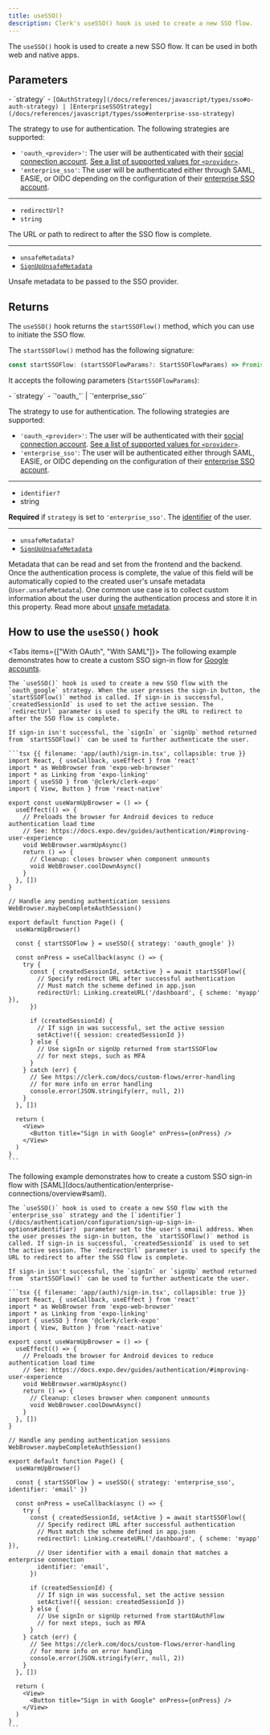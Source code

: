 ```yaml
---
title: useSSO()
description: Clerk's useSSO() hook is used to create a new SSO flow.
---
```


The `useSSO()` hook is used to create a new SSO flow. It can be used in both web and native apps.

## Parameters

<Properties>
  - `strategy`
  - <code>[OAuthStrategy](/docs/references/javascript/types/sso#o-auth-strategy) | [EnterpriseSSOStrategy](/docs/references/javascript/types/sso#enterprise-sso-strategy)</code>

  The strategy to use for authentication. The following strategies are supported:

  - `'oauth_<provider>'`: The user will be authenticated with their [social connection account](/docs/authentication/social-connections/overview). [See a list of supported values for `<provider>`](/docs/references/javascript/types/oauth#o-auth-provider).
  - `'enterprise_sso'`: The user will be authenticated either through SAML, EASIE, or OIDC depending on the configuration of their [enterprise SSO account](/docs/authentication/enterprise-connections/overview).

  ---

  - `redirectUrl?`
  - `string`

  The URL or path to redirect to after the SSO flow is complete.

  ---

  - `unsafeMetadata?`
  - [`SignUpUnsafeMetadata`](/docs/references/javascript/types/metadata#sign-up-unsafe-metadata)

  Unsafe metadata to be passed to the SSO provider.
</Properties>

## Returns

The `useSSO()` hook returns the `startSSOFlow()` method, which you can use to initiate the SSO flow.

The `startSSOFlow()` method has the following signature:

```ts
const startSSOFlow: (startSSOFlowParams?: StartSSOFlowParams) => Promise<StartSSOFlowReturnType>
```

It accepts the following parameters (`StartSSOFlowParams`):

<Properties>
  - `strategy`
  - `'oauth_<provider>'` | `'enterprise_sso'`

  The strategy to use for authentication. The following strategies are supported:

  - `'oauth_<provider>'`: The user will be authenticated with their [social connection account](/docs/authentication/social-connections/overview). [See a list of supported values for `<provider>`](/docs/references/javascript/types/oauth#o-auth-provider).
  - `'enterprise_sso'`: The user will be authenticated either through SAML, EASIE, or OIDC depending on the configuration of their [enterprise SSO account](/docs/authentication/enterprise-connections/overview).

  ---

  - `identifier?`
  - string

  **Required** if `strategy` is set to `'enterprise_sso'`. The [identifier](/docs/authentication/configuration/sign-up-sign-in-options#identifier) of the user.

  ---

  - `unsafeMetadata?`
  - [`SignUpUnsafeMetadata`](/docs/references/javascript/types/metadata#sign-up-unsafe-metadata)

  Metadata that can be read and set from the frontend and the backend. Once the authentication process is complete, the value of this field will be automatically copied to the created user's unsafe metadata (`User.unsafeMetadata`). One common use case is to collect custom information about the user during the authentication process and store it in this property. Read more about [unsafe metadata](/docs/users/metadata#unsafe-metadata).
</Properties>

## How to use the `useSSO()` hook

<Tabs items={["With OAuth", "With SAML"]}>
  <Tab>
    The following example demonstrates how to create a custom SSO sign-in flow for [Google accounts](/docs/authentication/social-connections/google).

    The `useSSO()` hook is used to create a new SSO flow with the `oauth_google` strategy. When the user presses the sign-in button, the `startSSOFlow()` method is called. If sign-in is successful, `createdSessionId` is used to set the active session. The `redirectUrl` parameter is used to specify the URL to redirect to after the SSO flow is complete.

    If sign-in isn't successful, the `signIn` or `signUp` method returned from `startSSOFlow()` can be used to further authenticate the user.

    ```tsx {{ filename: 'app/(auth)/sign-in.tsx', collapsible: true }}
    import React, { useCallback, useEffect } from 'react'
    import * as WebBrowser from 'expo-web-browser'
    import * as Linking from 'expo-linking'
    import { useSSO } from '@clerk/clerk-expo'
    import { View, Button } from 'react-native'

    export const useWarmUpBrowser = () => {
      useEffect(() => {
        // Preloads the browser for Android devices to reduce authentication load time
        // See: https://docs.expo.dev/guides/authentication/#improving-user-experience
        void WebBrowser.warmUpAsync()
        return () => {
          // Cleanup: closes browser when component unmounts
          void WebBrowser.coolDownAsync()
        }
      }, [])
    }

    // Handle any pending authentication sessions
    WebBrowser.maybeCompleteAuthSession()

    export default function Page() {
      useWarmUpBrowser()

      const { startSSOFlow } = useSSO({ strategy: 'oauth_google' })

      const onPress = useCallback(async () => {
        try {
          const { createdSessionId, setActive } = await startSSOFlow({
            // Specify redirect URL after successful authentication
            // Must match the scheme defined in app.json
            redirectUrl: Linking.createURL('/dashboard', { scheme: 'myapp' }),
          })

          if (createdSessionId) {
            // If sign in was successful, set the active session
            setActive!({ session: createdSessionId })
          } else {
            // Use signIn or signUp returned from startSSOFlow
            // for next steps, such as MFA
          }
        } catch (err) {
          // See https://clerk.com/docs/custom-flows/error-handling
          // for more info on error handling
          console.error(JSON.stringify(err, null, 2))
        }
      }, [])

      return (
        <View>
          <Button title="Sign in with Google" onPress={onPress} />
        </View>
      )
    }
    ```
  </Tab>

  <Tab>
    The following example demonstrates how to create a custom SSO sign-in flow with [SAML](docs/authentication/enterprise-connections/overview#saml).

    The `useSSO()` hook is used to create a new SSO flow with the `enterprise_sso` strategy and the [`identifier`](/docs/authentication/configuration/sign-up-sign-in-options#identifier)  parameter set to the user's email address. When the user presses the sign-in button, the `startSSOFlow()` method is called. If sign-in is successful, `createdSessionId` is used to set the active session. The `redirectUrl` parameter is used to specify the URL to redirect to after the SSO flow is complete.

    If sign-in isn't successful, the `signIn` or `signUp` method returned from `startSSOFlow()` can be used to further authenticate the user.

    ```tsx {{ filename: 'app/(auth)/sign-in.tsx', collapsible: true }}
    import React, { useCallback, useEffect } from 'react'
    import * as WebBrowser from 'expo-web-browser'
    import * as Linking from 'expo-linking'
    import { useSSO } from '@clerk/clerk-expo'
    import { View, Button } from 'react-native'

    export const useWarmUpBrowser = () => {
      useEffect(() => {
        // Preloads the browser for Android devices to reduce authentication load time
        // See: https://docs.expo.dev/guides/authentication/#improving-user-experience
        void WebBrowser.warmUpAsync()
        return () => {
          // Cleanup: closes browser when component unmounts
          void WebBrowser.coolDownAsync()
        }
      }, [])
    }

    // Handle any pending authentication sessions
    WebBrowser.maybeCompleteAuthSession()

    export default function Page() {
      useWarmUpBrowser()

      const { startSSOFlow } = useSSO({ strategy: 'enterprise_sso', identifier: 'email' })

      const onPress = useCallback(async () => {
        try {
          const { createdSessionId, setActive } = await startSSOFlow({
            // Specify redirect URL after successful authentication
            // Must match the scheme defined in app.json
            redirectUrl: Linking.createURL('/dashboard', { scheme: 'myapp' }),
            // User identifier with a email domain that matches a enterprise connection
            identifier: 'email',
          })

          if (createdSessionId) {
            // If sign in was successful, set the active session
            setActive!({ session: createdSessionId })
          } else {
            // Use signIn or signUp returned from startOAuthFlow
            // for next steps, such as MFA
          }
        } catch (err) {
          // See https://clerk.com/docs/custom-flows/error-handling
          // for more info on error handling
          console.error(JSON.stringify(err, null, 2))
        }
      }, [])

      return (
        <View>
          <Button title="Sign in with Google" onPress={onPress} />
        </View>
      )
    }
    ```
  </Tab>
</Tabs>
